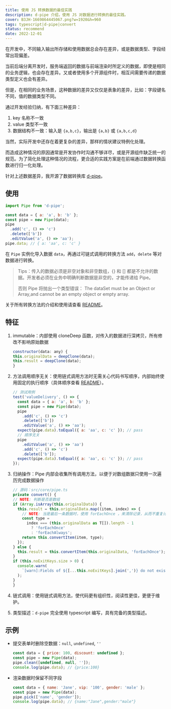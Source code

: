 ```yaml
---
title: 使用 JS 转换数据的最佳实践
description: d-pipe 介绍，使用 JS 对数据进行转换的最佳实践。
cover: B3JH-1669864445067.png?w=1920&h=960
tags: typescript|d-pipe|convert
status: recommend
date: 2022-12-01
---
```


在开发中，不同输入输出所存储和使用数据总会存在差异，或是数据类型、字段经常出现偏差。

当前后端分离开发时，服务端返回的数据与前端渲染时所定义的数据，即使是相同的业务逻辑，也会存在差异。又或者使用多个开源组件时，相互间需要传递的数据类型定义也会有差异。

但是，在相同的业务场景，这种数据的差异又仅仅是表象的差异，比如：字段键名不同，值的数据类型不同。

通过开发经验归纳，有下面三种差异：

1. key 名称不一致
2. value 类型不一致
3. 数据结构不一致：输入是 `{a,b,c}`，输出是 `{a,b}` 或 `{a,b,c,d}`

当然，实际开发中还存在着更复杂的差异，那样的情状建议特例化处理。

而造成这种情况的原因通常是开发协作时沟通不够详尽，或是开源组件缺乏统一的规范。为了简化处理这种情况的流程，更合适的实践方案是在前端通过数据转换函数进行归一化处理。

针对上述数据差异，我开源了数据转换库 [d-pipe](https://github.com/xiamu14/d-pipe)。

## 使用

```js
import Pipe from 'd-pipe';

const data = { a: 'a', b: 'b' };
const pipe = new Pipe(data);
pipe
  .add('c', () => 'c')
  .delete(['b'])
  .editValue('a', () => 'aa');
pipe.data; // { a: 'aa', c: 'c' }
```

在 `Pipe` 实例化导入数据 `data`，再通过可链式调用的转换方法 `add`，`delete` 等对数据进行转换。

> Tips：传入的数据必须是非空对象和非空数组，{} 和 [] 都是不允许的数据。开发者必须在业务中明确判断数据是非空的，才能传递给 Pipe。
>
> 否则 Pipe 将抛出一个类型错误： The dataSet must be an Object or Array,and cannot be an empty object or empty array.

关于所有转换方法的介绍和使用请查看 [README](https://github.com/xiamu14/d-pipe#%E6%96%B9%E6%B3%95)。

## 特征

1. immutable：内部使用 cloneDeep 函数，对传入的数据进行深拷贝，所有修改不影响原始数据
   ```js
   constructor(data: any) {
   this.originalData = deepClone(data);
   this.result = deepClone(data);
   }
   ```
2. 方法调用顺序无关：使用链式调用方法时无需关心代码书写顺序，内部始终使用固定的执行顺序（具体顺序查看 [README](https://github.com/xiamu14/d-pipe#%E6%96%B9%E6%B3%95)）。

   ```js
   // 测试用例
   test('valueDelivery', () => {
     const data = { a: 'a', b: 'b' };
     const pipe = new Pipe(data);
     pipe
       .add('c', () => 'c')
       .delete(['b'])
       .editValue('a', () => 'aa');
     expect(pipe.data).toEqual({ a: 'aa', c: 'c' }); // pass
     // 顺序无关
     pipe
       .editValue('a', () => 'aa')
       .add('c', () => 'c')
       .delete(['b']);
     expect(pipe.data).toEqual({ a: 'aa', c: 'c' }); // pass
   });
   ```

3. 归纳操作：Pipe 内部会收集所有调用方法，以便于对数组数据只使用一次遍历完成数据操作

   ```js
   // 源码：src/core/pipe.ts
   private convert() {
   // NOTE: 判断是否是数组
   if (Array.isArray(this.originalData)) {
     this.result = this.originalData.map((item, index) => {
       // NOTE: 当是最后一条数据时，使用 forEachOnce ，来清除记录，从而不重复计算
       const type =
         index === (this.originalData as T[]).length - 1
           ? 'forEachOnce'
           : 'forEachAlways';
       return this.convertItem(item, type);
     });
   } else {
     this.result = this.convertItem(this.originalData, 'forEachOnce');
   }
   if (this.noExitKeys.size > 0) {
     console.warn(
       `[warn]:Fields of ${[...this.noExitKeys].join(',')} do not exist.`,
     );
   }
   }
   ```

4. 链式调用：使用链式调用方法，使代码更有组织性，阅读性更佳，更便于维护。

5. 类型描述：`d-pipe` 完全使用 typescript 编写，具有完备的类型描述。

## 示例

- 提交表单时删除空数据：`null`, `undefined`, `''`

  ```js
  const data = { price: 100, discount: undefined };
  const pipe = new Pipe(data);
  pipe.clean([undefined, null, '']);
  console.log(pipe.data); // {price:100}
  ```

- 渲染数据时保留不同字段

  ```js
  const data = { name: 'Jane', vip: '100', gender: 'male' };
  const pipe = new Pipe(data);
  pipe.pick(['name', 'gender']);
  console.log(pipe.data); // {name:"Jane",gender:"male"}
  ```
